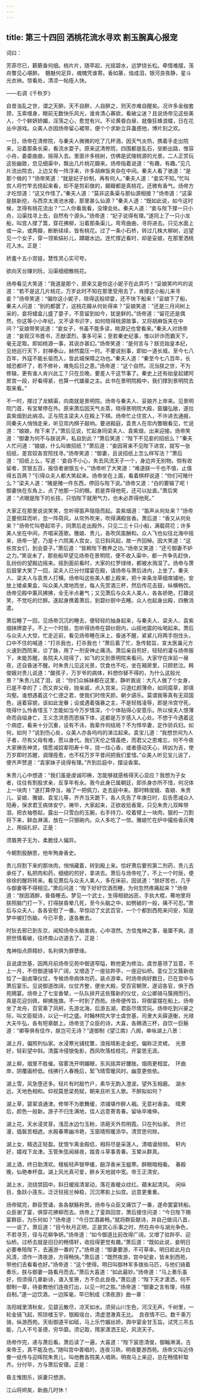 ```yaml
---
---
---
```

title: 第三十四回 洒桃花流水寻欢 割玉腕真心报宠
---





词曰：

芳菲尽已，簌簌香何细。桃片片，随苹起，光摇碧水，远梦绕长松。牵情难摆，荡舟瞥见心堪醉。　魑魅何足异，魂魄凭谁寄。香如篆，烛成泪，银河良夜静，星斗光衣袂。惊看处，清凉一帖痊人快。

——右调《千秋岁》

自昔浊乱之世，谓之天醉。天不自醉，人自醉之，则天亦难自醒矣。况许多金枷套颈，玉索缠身，眼前无数快乐风光，谁肯清心寡欲，看破尘迷？且说炀帝见这些美人，个个鲜妍娇媚，淫荡之心，愈觉有兴。不论黄昏白昼，就像狂蜂浪蝶，日在花丛中游戏。众美人亦因炀帝留心裙带，便个个求新立异蛊惑他，博片刻之欢。

一日，炀帝在清修院，与秦夫人微微的吃了几杯酒，因天气炎热，携着手走出院来，沿着那条长渠，看流水耍子。原来这清修院，四围都是乱石，垒断出路，惟容小舟，委委曲曲，摇得入去。里面许多桃树，仿佛是武陵桃源的光景。二人正赏玩这些幽致，忽见细渠中，飘出几片桃花瓣来。炀帝指着说道：“有趣，有趣。”见几片流出院去，上边又有一阵浮来，许多胡麻饭夹杂在中间。秦夫人看了骇道：“是那个做的？”炀帝笑道：“就是妃子妙制，再有何人。”秦夫人道：“妾实不知。”忙叫宫人将竹竿去捞起来看，却不是剪彩做的，瓣瓣都是真桃花，还微有香气。炀帝方才吃惊道：“这又作怪了。”秦夫人道：“莫非这条渠与那仙源相接？”炀帝道：“这渠是朕新挖，与西京太液池水接，那里甚么仙源？”秦夫人道：“既如此说，如今这时候，怎得有桃花流出？”二人你看我看，没理会处。秦夫人道：“妾与陛下撑一只小舟，沿渠找寻上去，自然有个源头。”炀帝道：“妃子说得有理。”遂同上了一只小龙船，叫宫人撑了篙，穿花拂柳，沿着那条渠儿，弯弯曲曲，寻将进去。只见水面上或一朵，或两瓣，断断续续，皆有桃花。过了一条小石桥，转过几株大柳树，远望见一个女子，穿一领紫绢衫儿，蹲踞水边。连忙撑近看时，却是妥娘，在那里洒桃花入水。正是：

娇羞十五小宫娃，慧性灵心实可夸。

欲向天台赚刘阮，沿渠细细散桃花。

炀帝看见大笑道：“我道是那个，原来又是你这小妮子在此弄巧！”妥娘笑吟吟的说道：“若不是这几片桃花，万岁此时不知在那里受用去了，肯撑这小船儿来寻妾？”炀帝笑道：“偏你这小妮子，晓得这般顽耍，还不快下船来！”妥娘下了船，秦夫人问道：“别的都罢了，这桃花瓣从何处得来？”妥娘笑道：“还是三月间树上采的，妾将蜡盒儿盛了耍子，不意留到如今，犹是鲜的。”炀帝道：“留花还是偶然，你这等小小年纪，又不读书识字，如何晓得桃源故事，又将胡麻饭夹在中间？”妥娘带笑说道：“妾女子，书虽不能多读，桃源记也曾看来。”秦夫人对炀帝道：“妾观汉书晋书，丕猷谟烈，事多可采；至若秦史纪事，惟以奸诈而霸天下，毫无足取。即如桃源一事，其说亦甚幻。”炀帝笑道：“是何言与？朕览始皇本纪，见他巡行天下，封禅泰山，赫然震压一时。不要说别事，即如一道长城，至今七八百年，外寇不能长驱而入，皆此城保障之功也。”秦夫人道：“秦至今七八百年，长城恐都坏了，若不修补，难免后日之患。”炀帝道：“这个自然。况当朕之世，不为修辑，更有谁人肯兴此工？只在旦晚，要差人干这节事了。秦史上还有始皇起建阿房宫一段，好看得紧，也算一代雄豪之主。此书在景明院殿中，我们撑到景明院去取来看。”

不一时，撑过了龙鳞渠，向南就是景明院。炀帝与秦夫人、妥娘齐上岸来。见景明院门首，有宝辇停在外。原来萧后因天气炎蒸，晓得景明院大殿，窗牖弘敞，遂拉袁紫烟到此纳凉。正与院主梁夫人在殿上下棋。炀帝忙止住宫人，不许进去通报，同秦夫人悄悄走来，听见帘内棋子敲响。要进殿庭，袁贵人在帘内瞥眼看见，忙说道：“娘娘，陛下来了。”萧后见说，忙起身同梁夫人、袁紫烟，出来迎接。炀帝笑道：“御妻为何不与朕说声，私自到此？”萧后笑道：“陛下不见妾的招纸么？”秦夫人忙问道：“娘娘，什么叫做招纸？”萧后道：“妾因宵来不见陛下进宫，就写一张招纸，差宫奴各宫院找寻。”炀帝笑道：“御妻，且说招纸上怎么样写法？”萧后道：“招纸上么，写道：‘妾自不小心，失去风流天子一个，身边并无别物。倘有收留者，赏银五百，报信者谢银五十。’”炀帝听了大笑道：“难道朕一千也不值，止值得五百两？”引得众夫人都大笑起来。炀帝坐在上面，看着棋枰说道：“你们可赌什么？”梁夫人道：“赌是赌一件东西，停回与陛下说。”炀帝又道：“白的要输了呢！御妻快在东角上，点了他那一只的眼。若是弄得他死，还可以扯直。”萧后笑道：“点眼是陛下的长技，只怕陛下就用气力，也未必弄得他死。”

大家正在那里说说笑笑，忽听得笛声隐隐而起。袁紫烟道：“笛声从何处来？”炀帝正要侧耳而听，忽一阵荷风，从帘外吹来，吹得满殿皆香。萧后道：“香又从何处来？”炀帝忙叫卷起帘子，同萧后走出殿外，只见二三十只小船，满载荷花；许多美人坐在中间，齐唱采莲歌。雅娘、贵儿，各吹凤笛酬和。众人飞也似往北海中摇来，炀帝一望，乃是十六院美人宫女，见日斜风起，故一齐回棹。因大笑道：“这些宫女们，到会耍子。”萧后道：“皆赖陛下教养之功。”炀帝又笑道：“还亏御妻不妒之力。”笑说未了，那些船早望见炀帝在景明院，便不收入渠中，都一齐争先赶快，乱纷纷的望殿边摇来。摇到面前看时，大家的红罗绿绮，都被水溅湿了。炀帝与萧后鼓掌大笑了一回，梁夫人已分付摆宴在殿，请炀帝与萧后进内，上坐了。秦夫人、梁夫人与袁贵人打横。炀帝叫这些美人都上殿来，把十来条龙草细席铺地，安放上矮桌果盒，叫众美人席地而坐，每人先赏酒三杯，然后传花击鼓，纵横畅饮。炀帝见殿中薰风拂拂，全无半点暑气；又见萧后与众夫人美人，各各娇艳，打趣说笑，不觉吃的烂醉。遂起身携着萧后，到碧纱厨中去睡。众人也起身出殿，四散消遣。

萧后睡了一回，见炀帝沉沉的睡去，便轻轻的抽身起来，与秦夫人、梁夫人、袁紫烟抹牌耍子。不上一个时辰，忽听得炀帝在碧纱厨内，山摇地震的吆喝起来。萧后与众夫人大惊，忙走近前，看见炀帝睡在床上，昏迷不醒，紧紧儿将两手抱住头，口中不住的喊道：“打杀我也，打杀我也！”萧后着了忙，急传懿旨，宣太医巢元方火速到西院来，诊了脉，用了一剂安神止痛汤。萧后亲自煎好，轻轻的灌与炀帝服下，未能苏醒。各院夫人晓得了，如飞的又到景明院来看问。大家守在床前一昼夜，还自昏迷不醒。时朱贵儿见这光景，饮食也不吃，坐在厢房里，只顾悲泣。韩俊娥对贵儿说道：“酸孩子，万岁爷的病体，料想你替不得的，为什么这般光景？”朱贵儿拭了泪，说：“你们众姊妹都在这里，静听我说：大凡人做了个女身，已是不幸的了；而又弃父母，抛亲戚，点入宫来，只道红颜薄命，如同腐草，即填沟壑。谁想遇着这个仁德之君，使我们时傍天颜，朝夕讌乐。莫谓我等真有无双国色，逞着容貌，该如此宠眷；设或遇着强暴之主，不是轻贱凌辱，即是冷宫守死，晓得什么怜香惜玉？怎能如当今万岁情深，个个体贴得心安意乐。所以侯夫人恨薄命而自缢身亡，王义念洪恩而思捐下体，这都是万岁感入人心处。不想于今遇着这个病症，看来十分沉重，设有不讳，我辈作何结局？不为悍卒妻，定作骄兵妇。如何，如何？”说到伤心处，众美人亦各呜呜的涕泣起来。袁宝儿道：“我想世间为人子者，尽有父母有难，愿以身代。我们天伦之情虽绝，而君父之恩难忘，何不今夜大家祷告神灵，情愿减奴辈阳寿十年，烧一炷心香，或者感动天心，转凶为吉，使万岁即时苏醒，调理痊愈，也不枉万岁平昔间把我们爱惜。”众美人听见宝儿说了，便齐声赞道：“袁家妹子说得有理。”齐到后庭中，摆设香案。

朱贵儿心中想道：“我们虽是虔诚叩祷，怎能够就感格得天心显应？我想为子女者，往往有割股求亲，反享年有永。我今此身已属朝廷，即杀身亦所不惜，何况体上一块肉！”遂打算停当，袖了一把佩刀，走去庭中来。那时韩俊娥、杳娘、朱贵儿、妥娘、雅娘、袁宝儿等，齐齐当天跪下，各人先告了年庚日时，后告愿减众人阳寿，保求君王病体安宁。祷毕，大家起来，正欲收拾香案，只见朱贵儿双眸带泪，把衣袖卷起，露出一只雪白的玉腕，右手持刀，咬着臂上一块肉，狠的一刀割将下来，鲜血淋漓，放在一只银碗内。众人多吃了一惊。雅娘忙在炉中撮些香灰掩上，用绢扎好。正是：

须眉男子无为，柔脆佳人偏异。

今朝割股酬恩，他年殉身香史。

贵儿将割下来的那块肉，悄悄藏着，转到殿上来。恰好萧后要煎第二剂药，贵儿去承任了，私把肉和药，细细的煎好，拿进去。萧后与炀帝吃了，不上一个时辰，便徐徐的醒将转来。看见萧后与众夫人美人，多在床前，因说道：“朕好苦也，几乎与御妻等不得相见。”萧后问道：“陛下好好饮酒而睡，为何忽然疼痛起来？”炀帝道：“朕因酒醉，昏昏睡去。梦见一个武士，生得相貌凶恶，手执大棍，蓦地里将朕照脑门打一下，打得朕昏晕几死，至今头脑之中，如劈破的一般，痛不可忍。”萧后与众夫人，各各安慰了一番。早惊动了文武百官，一个个都到西苑来问安，知是梦中被打伤脑，今已平愈，遂各散去。

时狄去邪已到东京，闻知炀帝头脑害病，心中凛然。方信鬼神之事，毫厘不爽。遂把世情看破，往终南山访道去了。正是：

鬼神指点原精妙，名利俱为罪孽缘。

且说虞世基，因两月前炀帝见苑中御道窄隘，敕他更为修治。虞世基领了旨意，不上一月，不但御道铺平广阔，又增造了一座驻跸亭，一座迎仙桥。銮仪卫又簇新收拾了一副卤簿仪仗，专候炀帝病体勿药，装点游幸。时炀帝病好数日，已在宫中与萧后宴乐。见说御道改阔，仪仗齐整，便坐大殿，受百官朝贺，遂诏各官，俱于西苑赐宴。炀帝上了七宝香辇，一队队排开这些簇新的仪仗，众公卿骑马簇拥而行。真是花迎剑佩，柳拂旌旗。不一时到了西苑。炀帝便传旨，将御宴摆在船上。炀帝坐了龙舟，百官乘了凤舸，先游北海，后游五湖，君臣尽情赏玩。炀帝吃到兴豪之际，叫文臣赋诗，以记一时之盛。时翰林院大学士虞世基，司隶大夫薛道衡，光禄大夫牛弘，各有短章献上。炀帝览了众臣的诗，大喜，各赐酒三杯，自饮一巨觞道：“卿等俱有佳作，朕岂可无诗？”遂御制《望江南》八阕，单咏湖上八景：

湖上月，偏照列仙家。水浸寒光铺枕簟，浪摇晴影走金蛇。偏称泛灵槎。　光景好，轻彩望中斜。清露冷侵银兔影，西风吹落桂枝花。开宴思无涯。

湖上柳，烟里不胜催。宿雾洗开明媚眼，东风摇弄好腰肢。烟雨更相宜。　环曲岸，阴覆画桥低。线拂行人春晚后，絮飞晴雪暖风时。幽意更依依。

湖上雪，风急堕还多。轻片有时敲竹户，素华无韵入澄波。望外玉相磨。　湖水远，天地色相和。仰视莫思梁苑赋，朝来且听玉人歌。不醉拟如何？

湖上草，碧翠浪通津。修带不为歌舞缓，浓铺堪作醉人裀。无意衬香衾。　晴霁后，颜色一般新。游子不归生满地，佳人远意寄青春。留咏卒难伸。

湖上花，天水浸灵芽。浅蕊水边匀玉粉，浓葩天外剪明霞。只在列仙家。　开烂漫，插鬓苦相遮。水殿春寒幽冷艳，玉窗晴照暖添华。清赏思何赊。

湖上女，精选正轻盈。犹恨乍离金殿侣，相将尽是采莲人。清唱谩频频。　轩内好，嬉戏下龙津。玉管朱弦闻昼夜，踏青斗草事青春。玉辇从群真。

湖上酒，终日助清欢。檀板轻声银甲缓，醅浮香米玉蛆寒。醉眼暗相看。　春殿晚，仙艳奉杯盘。湖上风光真可爱，醉乡天地就中宽。帝王正清安。

湖上水，流绕禁园中。斜日缓摇清翠动，落花香暖众纹红。蘋末起清风。　闲纵目，鱼跃小莲东。泛泛轻摇兰棹稳，沉沉寒影上仙宫。远意更重重。

炀帝赋完，群臣赞诵，各各献觞称贺。炀帝与众臣又痛饮了一番，遂命罢宴转船。众臣谢了宴，俱穿花拂柳而去。炀帝上了銮舆回宫，萧后接住问道：“今日陛下赐宴群臣，为乐何如？”炀帝道：“今日饮酒甚畅。”就将群臣献诗，并自己做词八首，一一说了。萧后道：“目今秋月正明，正是赏心乐事之时，然在舟中与湖光争色，不若寻芳，径与花柳争妍。”炀帝道：“如今御道比前改得广阔，又增了驻跸亭、迎仙桥。过桥去就是旧日的畅情轩，收拾得更觉有趣。”萧后道：“既如此说，妾明日必要奉陪陛下，去遍游一番的了。”炀帝道：“御妻要游，不可草率。明日趁此月白风清，须作一清夜游，方得畅快。”萧后道：“既然夜游，宫中妃妾，皆未到西苑，带他们去看看也好。”炀帝道：“这个使得。明日叫御林军多拨些马匹，与他们骑着奏乐，朕与御妻一路看月而去。”萧后大喜道：“如此最妙。”炀帝道：“马上奏乐虽好，但须得几章新诗，谱入笙箫，方不负此良夜。”萧后道：“陛下天才潇洒，何不御制一章，待妾教他们连夜打出，以见一时之胜。”炀帝道：“御妻之言有理，待朕自制。”遂一边饮酒，一边挥毫，早已制成《清夜游》曲一章：

洛阳城里清秋矣，见碧云散尽，凉天如水。须臾山川生色，河汉无声。千树里，一轮金镜飞起，照琼楼玉宇，银殿瑶台，清虚澄澈真无比。　良夜情不已。数千乘万骑，纵游西苑。天街御道平如砥，马上乐竹媚丝娇，舆中宴金甘玉旨。试凭三吊五能，几人不亏圣德，穷华靡。须记取，隋家潇洒王妃，风流天子。

炀帝作完，递与萧后看。萧后读了一遍，大喜道：“陛下宸思清俊，御翰淋漓，古来帝王，真不能及也。”随叫宫中善唱的，连夜习熟，明夜要游西苑。炀帝又叫近侍誊一纸传与迎晖院朱贵儿，叫他教各院美人唱熟，明夜马上来迎，总在畅情轩取齐。分付毕，方与萧后安寝。正是：

昏主惟图乐，妖妻只想游。

江山将烬矣，新曲几时休！
